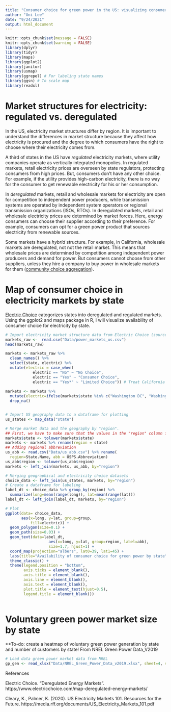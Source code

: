 ```yaml
---
title: "Consumer choice for green power in the US: visualizing consumer choice availablilty by state using ggplot2 and maps packages in R"
author: "Uni Lee"
date: "9/24/2021"
output: html_document
---
```


```r
knitr::opts_chunk$set(message = FALSE)
knitr::opts_chunk$set(warning = FALSE)
library(dplyr)
library(tidyr)
library(maps)
library(ggplot2)
library(janitor)
library(usmap)
library(ggrepel) # For labeling state names
library(ggsn) # To scale map
library(readxl)
```

# Market structures for electricity: regulated vs. deregulated

In the US, electricity market structures differ by region. It is important to understand the differences in market structure because they affect how electricity is procured and the degree to which consumers have the right to choose where their electricity comes from. 

A third of states in the US have *regulated* electricity markets, where utility companies operate as vertically integrated monopolies.  In regulated markets, retail electricity prices are overseen by state regulators, protecting consumers from high prices. But, consumers don't have any other choice. For example, if the utility provides high-carbon electricity, there is no way for the consumer to get renewable electricity for his or her consumption. 

In *deregulated* markets, retail and wholesale markets for electricity are open for competition to independent power producers, while transmission systems are operated by independent system operators or regional transmission organizations (ISOs, RTOs). In deregulated markets, retail and wholesale electricity prices are determined by market forces. Here, energy consumers can choose their supplier according to their preference. For example, consumers can opt for a green power product that sources electricity from renewable sources. 

Some markets have a *hybrid* structure. For example, in California, wholesale markets are deregulated, not not the retail market. This means that wholesale prices are determined by competition among independent power producers and demand for power. But consumers cannot choose from other suppliers, unless they hire a company to buy power in wholesale markets for them ([community choice aggregation](https://en.wikipedia.org/wiki/Community_Choice_Aggregation)). 


# Map of consumer choice in electricity markets by state

[Electric Choice](https://www.electricchoice.com/map-deregulated-energy-markets/) categorizes states into deregulated and regulated markets. Using the ggplot2 and maps package in R, I will visualize availability of consumer choice for electricity by state. 

```r
# Import electricity market structure data from Electric Choice (source: https://www.electricchoice.com/map-deregulated-energy-markets/).
markets_raw <-  read.csv("Data/power_markets_us.csv")
head(markets_raw)

markets <- markets_raw %>% 
  clean_names() %>%
  select(state, electric) %>%
  mutate(electric = case_when(
            electric == "No" ~ "No Choice",
            electric == "Yes" ~ "Consumer Choice",
            electric == "Yes*" ~ "Limited Choice")) # Treat California as a regulated market
  
markets <- markets %>% 
  mutate(electric=ifelse(markets$state %in% c("Washington DC", "Washington"), "Mixed", markets$electric)) %>% # Treat Washington as a mixed market
  drop_na() 


# Import US geography data to a dataframe for plotting 
us_states <- map_data("state")

# Merge market data and the geography by "region". 
## First, we have to make sure that the values in the "region" column from two datasets match. We will lower all characters to do that. 
markets$state <- tolower(markets$state)
markets <- markets %>% rename(region = state)
## Adding regional abbreviation
us_abb <- read.csv("Data/us_abb.csv") %>% rename(
  region=State.Name, abb = USPS.Abbreviation) 
us_abb$region <- tolower(us_abb$region)
markets <- left_join(markets, us_abb, by="region")

# Merging geographical and electricity choice datasets
choice_data <- left_join(us_states, markets, by="region")
# Create a dataframe for labeling 
label_dt <- choice_data %>% group_by(region) %>%
  summarize(long=mean(range(long)), lat=mean(range(lat))) 
label_dt <- left_join(label_dt, markets, by="region") 

# Plot
ggplot(data= choice_data,
       aes(x=long, y=lat, group=group,
           fill=electric)) + 
  geom_polygon(size=0.1) + 
  geom_path(size=0.03) +  
  geom_text(data=label_dt,
                   aes(x=long, y=lat, group=region, label=abb),
                   size=1.7, hjust=1) + 
  coord_map(projection="albers", lat0=39, lat1=45) + 
  labs(title="Availability of consumer choice for green power by state") + 
  theme_classic() + 
  theme(legend.position = "bottom",
        axis.ticks = element_blank(),
        axis.title = element_blank(),
        axis.line = element_blank(),
        axis.text = element_blank(),
        plot.title = element_text(hjust=0.5),
        legend.title = element_blank()) 
 
```

# Voluntary green power market size by state

**To-do: create a heatmap of voluntary green power generation by state and number of customers by state! 
From NREL Green Power Data_V2019

```r
# Load data green power market data from NREL
gp_gen <- read_xlsx("Data/NREL_Green_Power_Data_v2019.xlsx", sheet=4, skip=4)
```


References 

Electric Choice. "Deregulated Energy Markets". https://www.electricchoice.com/map-deregulated-energy-markets/

Cleary, K., Palmer, K. (2020). US Electricity Markets 101. Resources for the Future. https://media.rff.org/documents/US_Electricity_Markets_101.pdf